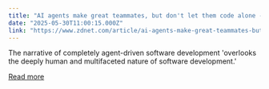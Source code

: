 ```yaml
---
title: "AI agents make great teammates, but don't let them code alone - here's why"
date: "2025-05-30T11:00:15.000Z"
link: "https://www.zdnet.com/article/ai-agents-make-great-teammates-but-dont-let-them-code-alone-heres-why/"
---
```


The narrative of completely agent-driven software development 'overlooks the deeply human and multifaceted nature of software development.'

[Read more](https://www.zdnet.com/article/ai-agents-make-great-teammates-but-dont-let-them-code-alone-heres-why/)
